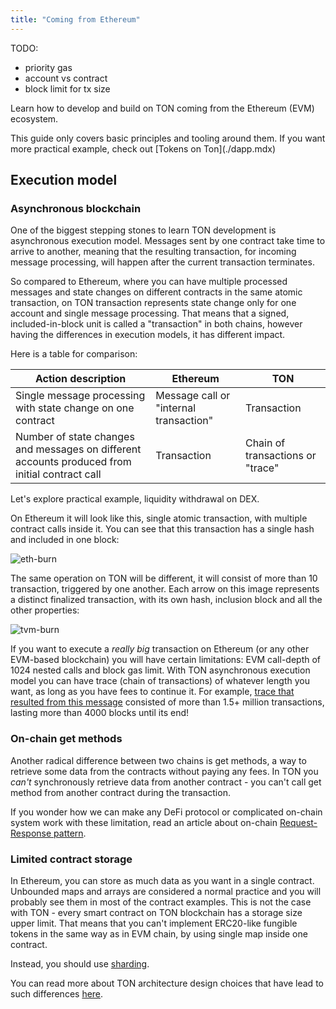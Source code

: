 ```yaml
---
title: "Coming from Ethereum"
---
```


TODO: 
- priority gas
- account vs contract
- block limit for tx size


Learn how to develop and build on TON coming from the Ethereum (EVM) ecosystem.

<Aside>
  This guide only covers basic principles and tooling around them. If you want
  more practical example, check out [Tokens on Ton](./dapp.mdx)
</Aside>

## Execution model

### Asynchronous blockchain

One of the biggest stepping stones to learn TON development is asynchronous execution model. Messages sent by one contract take time to arrive to another, meaning that the resulting transaction, for incoming message processing, will happen after the current transaction terminates.

So compared to Ethereum, where you can have multiple processed messages and state changes on different contracts in the same atomic transaction, on TON transaction represents state change only for one account and single message processing. That means that a signed, included-in-block unit is called a "transaction" in both chains, however having the differences in execution models, it has different impact.

Here is a table for comparison:

| Action description                                                                             | Ethereum                               | TON                              |
|------------------------------------------------------------------------------------------------|----------------------------------------|----------------------------------|
| Single message processing with state change on one contract                                    | Message call or "internal transaction" | Transaction                      |
| Number of state changes and messages on different accounts produced from initial contract call | Transaction                            | Chain of transactions or "trace" |

Let's explore practical example, liquidity withdrawal on DEX.

On Ethereum it will look like this, single atomic transaction, with multiple contract calls inside it. You can see that this transaction has a single hash and included in one block:

![eth-burn](../resources/images/from-ethereum/burn-tx-eth.png)

The same operation on TON will be different, it will consist of more than 10 transaction, triggered by one another. Each arrow on this image represents a distinct finalized transaction, with its own hash, inclusion block and all the other properties:

![tvm-burn](../resources/images/from-ethereum/burn-tx-ton.png)

If you want to execute a *really big* transaction on Ethereum (or any other EVM-based blockchain) you will have certain limitations: EVM call-depth of 1024 nested calls and block gas limit. With TON asynchronous execution model you can have trace (chain of transactions) of whatever length you want, as long as you have fees to continue it. For example, [trace that resulted from this message](https://tonviewer.com/transaction/e887503f7dac857be80487e3ed0774db962379d1c153e6df7b9b5313c657ab94) consisted of more than 1.5+ million transactions, lasting more than 4000 blocks until its end!

### On-chain get methods

Another radical difference between two chains is get methods, a way to retrieve some data from the contracts without paying any fees. In TON you *can't* synchronously retrieve data from another contract - you can't call get method from another contract during the transaction. 

If you wonder how we can make any DeFi protocol or complicated on-chain system work with these limitation, read an article about on-chain [Request-Response pattern](./examples.mdx).

### Limited contract storage

In Ethereum, you can store as much data as you want in a single contract. Unbounded maps and arrays are considered a normal practice and you will probably see them in most of the contract examples. This is not the case with TON - every smart contract on TON blockchain has a storage size upper limit. That means that you can't implement ERC20-like fungible tokens in the same way as in EVM chain, by using single map inside one contract.

Instead, you should use [sharding](./examples.mdx).

You can read more about TON architecture design choices that have lead to such differences [here](../standard/overview.mdx).